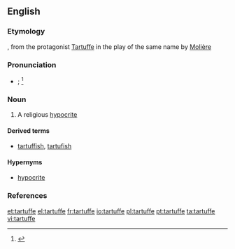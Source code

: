 ==English==

===Etymology===
{{etyl|fr|en}}, from the protagonist [[w:Tartuffe|Tartuffe]] in the play of the same name by [[w:Molière|Molière]]

===Pronunciation===
* {{IPA|/tɑɹˈtuːf/|/tɑɹˈtʊf/}}; {{X-SAMPA|/tAr"tu:f/|/tAr"tUf/}}<ref>{{R:Dictionary.com}}</ref>

===Noun===
{{en-noun}}

# A religious [[hypocrite]]

====Derived terms====
* [[tartuffish]], [[tartufish]]

====Hypernyms====
* [[hypocrite]]

===References===
<references/>

[[et:tartuffe]]
[[el:tartuffe]]
[[fr:tartuffe]]
[[io:tartuffe]]
[[pl:tartuffe]]
[[pt:tartuffe]]
[[ta:tartuffe]]
[[vi:tartuffe]]